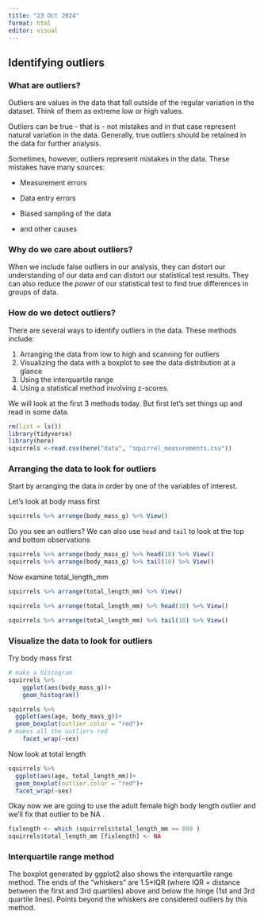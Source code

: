 ```yaml
---
title: "23 Oct 2024"
format: html
editor: visual
---
```


## Identifying outliers

### What are outliers?

Outliers are values in the data that fall outside of the regular variation in the dataset. Think of them as extreme low or high values.

Outliers can be true - that is - not mistakes and in that case represent natural variation in the data. Generally, true outliers should be retained in the data for further analysis.

Sometimes, however, outliers represent mistakes in the data. These mistakes have many sources:

-   Measurement errors

-   Data entry errors

-   Biased sampling of the data

-   and other causes

### Why do we care about outliers?

When we include false outliers in our analysis, they can distort our understanding of our data and can distort our statistical test results. They can also reduce the *power* of our statistical test to find true differences in groups of data.

### How do we detect outliers?

There are several ways to identify outliers in the data. These methods include:

1.  Arranging the data from low to high and scanning for outliers
2.  Visualizing the data with a boxplot to see the data distribution at a glance
3.  Using the interquartile range
4.  Using a statistical method involving z-scores.

We will look at the first 3 methods today. But first let's set things up and read in some data.

```r
rm(list = ls())
library(tidyverse)
library(here)
squirrels <-read.csv(here("data", "squirrel_measurements.csv"))
```

### Arranging the data to look for outliers

Start by arranging the data in order by one of the variables of interest.

Let's look at body mass first

```r
squirrels %>% arrange(body_mass_g) %>% View()
```

Do you see an outliers? We can also use `head` and `tail` to look at the top and bottom observations

```r
squirrels %>% arrange(body_mass_g) %>% head(10) %>% View()
squirrels %>% arrange(body_mass_g) %>% tail(10) %>% View()
```

Now examine total_length_mm

```r
squirrels %>% arrange(total_length_mm) %>% View()
```

```r

squirrels %>% arrange(total_length_mm) %>% head(10) %>% View() 

squirrels %>% arrange(total_length_mm) %>% tail(10) %>% View()

```

### Visualize the data to look for outliers

Try body mass first

```r
# make a histogram
squirrels %>%
    ggplot(aes(body_mass_g))+
    geom_histogram()
```

```r
squirrels %>% 
  ggplot(aes(age, body_mass_g))+
  geom_boxplot(outlier.color = "red")+
# makes all the outliers red
    facet_wrap(~sex)
```

Now look at total length

```r
squirrels %>% 
  ggplot(aes(age, total_length_mm))+
  geom_boxplot(outlier.color = "red")+
  facet_wrap(~sex)
```

Okay now we are going to use the adult female high body length outlier and we'll fix that outlier to be NA .

```r
fixlength <- which (squirrels$total_length_mm >= 800 )
squirrels$total_length_mm [fixlength] <- NA
```

### Interquartile range method

The boxplot generated by ggplot2 also shows the interquartile range method. The ends of the "whiskers" are 1.5\*IQR (where IQR = distance between the first and 3rd quartiles) above and below the hinge (1st and 3rd quartile lines). Points beyond the whiskers are considered outliers by this method.
